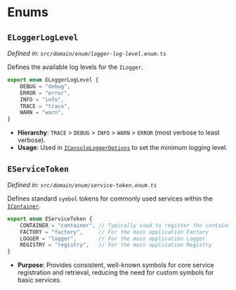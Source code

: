 # Enums

## `ELoggerLogLevel`

*Defined in: `src/domain/enum/logger-log-level.enum.ts`*

Defines the available log levels for the `ILogger`.

```typescript copy
export enum ELoggerLogLevel {
	DEBUG = "debug",
	ERROR = "error",
	INFO = "info",
	TRACE = "trace",
	WARN = "warn",
}
```

- **Hierarchy**: `TRACE` > `DEBUG` > `INFO` > `WARN` > `ERROR` (most verbose to least verbose).
- **Usage**: Used in [`IConsoleLoggerOptions`](/api-reference/interfaces#iconsoleloggeroptions) to set the minimum logging level.

## `EServiceToken`

*Defined in: `src/domain/enum/service-token.enum.ts`*

Defines standard `symbol` tokens for commonly used services within the [`IContainer`](/api-reference/interfaces#icontainer).

```typescript copy
export enum EServiceToken {
	CONTAINER = "container", // Typically used to register the container itself
	FACTORY = "factory",     // For the main application Factory
	LOGGER = "logger",       // For the main application Logger
	REGISTRY = "registry",   // For the main application Registry
}
```

- **Purpose**: Provides consistent, well-known symbols for core service registration and retrieval, reducing the need for custom symbols for basic services. 